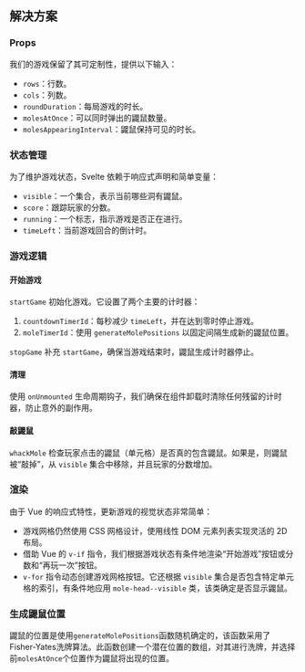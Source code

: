 
## 解决方案

### Props

我们的游戏保留了其可定制性，提供以下输入：

* `rows`：行数。
* `cols`：列数。
* `roundDuration`：每局游戏的时长。
* `molesAtOnce`：可以同时弹出的鼹鼠数量。
* `molesAppearingInterval`：鼹鼠保持可见的时长。

### 状态管理

为了维护游戏状态，Svelte 依赖于响应式声明和简单变量：

* `visible`：一个集合，表示当前哪些洞有鼹鼠。
* `score`：跟踪玩家的分数。
* `running`：一个标志，指示游戏是否正在进行。
* `timeLeft`：当前游戏回合的倒计时。

### 游戏逻辑

#### 开始游戏

`startGame` 初始化游戏。它设置了两个主要的计时器：

1. `countdownTimerId`：每秒减少 `timeLeft`，并在达到零时停止游戏。
2. `moleTimerId`：使用 `generateMolePositions` 以固定间隔生成新的鼹鼠位置。

`stopGame` 补充 `startGame`，确保当游戏结束时，鼹鼠生成计时器停止。

#### 清理

使用 `onUnmounted` 生命周期钩子，我们确保在组件卸载时清除任何残留的计时器，防止意外的副作用。

#### 敲鼹鼠

`whackMole` 检查玩家点击的鼹鼠（单元格）是否真的包含鼹鼠。如果是，则鼹鼠被“敲掉”，从 `visible` 集合中移除，并且玩家的分数增加。

### 渲染

由于 Vue 的响应式特性，更新游戏的视觉状态非常简单：

* 游戏网格仍然使用 CSS 网格设计，使用线性 DOM 元素列表实现灵活的 2D 布局。
* 借助 Vue 的 `v-if` 指令，我们根据游戏状态有条件地渲染“开始游戏”按钮或分数和“再玩一次”按钮。
* `v-for` 指令动态创建游戏网格按钮。它还根据 `visible` 集合是否包含特定单元格的索引，有条件地应用 `mole-head--visible` 类，该类确定是否显示鼹鼠。

### 生成鼹鼠位置

鼹鼠的位置是使用`generateMolePositions`函数随机确定的，该函数采用了Fisher-Yates洗牌算法。此函数创建一个潜在位置的数组，对其进行洗牌，并选择前`molesAtOnce`个位置作为鼹鼠将出现的位置。

<TestCases />

<Notes />
